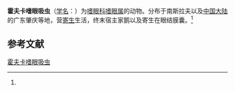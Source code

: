 {{Speciesbox
| name = 霍夫卡嗜眼吸虫
| status = 
| status_system = 
| image = 
| genus = Philophthalmus
| species = hovorkai
| authority = (Busa, 1956)<ref name='id10192'>{{cite web| url =http://www.bioinfo.cn/db05/BjdwSpecies.php?action=view&id=10192| title =霍夫卡嗜眼吸虫| work =《中国动物物种编目数据库》| publisher =中国科学院微生物研究所| author =中国科学院动物研究所| accessdate =2009-04-16| deadurl =yes| archiveurl =https://web.archive.org/web/20160305091801/http://www.bioinfo.cn/db05/BjdwSpecies.php?action=view&id=10192| archivedate =2016-03-05}}</ref>
}}

'''霍夫卡嗜眼吸虫'''（[[学名|学名]]：{{lang|la|''Philophthalmus hovorkai''}}）为[[嗜眼科|嗜眼科]][[嗜眼属|嗜眼属]]的动物。分布于南斯拉夫以及[[中国大陆|中国大陆]]的广东肇庆等地，营[[寄生|寄生]]生活，终末宿主家鹅以及寄生在眼结膜囊。<ref name='id10192'/>

== 参考文献 ==
{{reflist}}

{{Wikispecies|Philophthalmus hovorkai}}

[[Category:嗜眼属|霍夫卡嗜眼吸虫]]


{{吸虫小作品}}